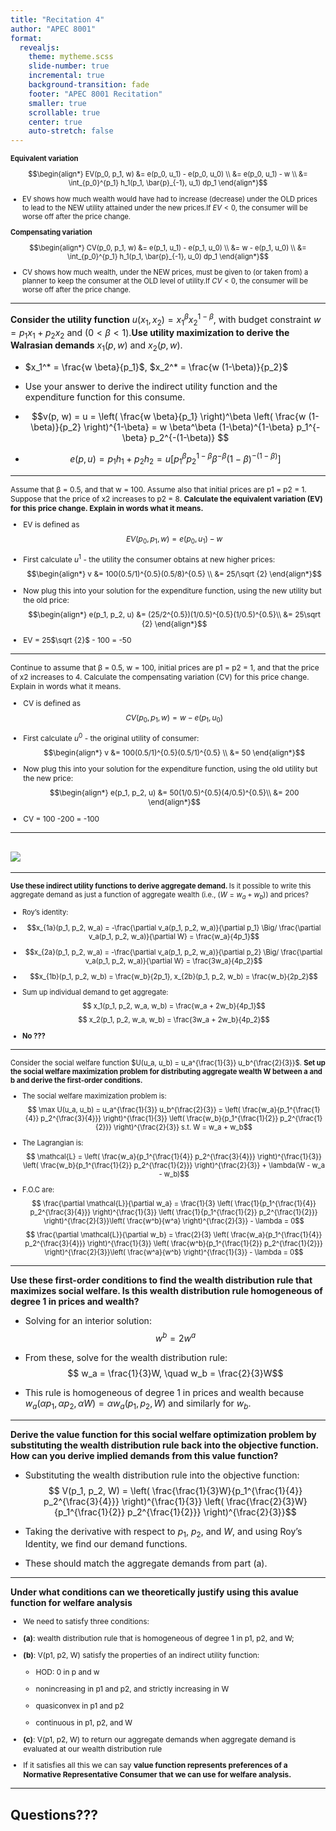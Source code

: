 ```yaml
---
title: "Recitation 4"
author: "APEC 8001"
format: 
  revealjs:
    theme: mytheme.scss 
    slide-number: true
    incremental: true
    background-transition: fade
    footer: "APEC 8001 Recitation"
    smaller: true
    scrollable: true
    center: true
    auto-stretch: false
---
```

::: {style="font-size: 80%;"}
**Equivalent variation**

 $$\begin{align*}
    EV(p_0, p_1, w) &= e(p_0, u_1) - e(p_0, u_0) \\
    &= e(p_0, u_1) - w \\
    &= \int_{p_0}^{p_1} h_1(p_1, \bar{p}_{-1}, u_1) dp_1
\end{align*}$$

- EV shows how much wealth would have had to increase (decrease) under the OLD prices to lead to the NEW utility attained under the new prices.If $EV < 0$, the consumer will be worse off after the price change.

**Compensating variation** 

$$\begin{align*}
    CV(p_0, p_1, w) &= e(p_1, u_1) - e(p_1, u_0) \\
    &= w - e(p_1, u_0) \\
    &= \int_{p_0}^{p_1} h_1(p_1, \bar{p}_{-1}, u_0) dp_1
\end{align*}$$

- CV shows how much wealth, under the NEW prices, must be given to (or taken from) a planner to keep the consumer at the OLD level of utility.If $CV < 0$, the consumer will be worse off after the price change.
:::
::: footer
:::
------------------

**Consider the utility function** $u(x_1, x_2) = x_1^\beta x_2^{1-\beta}$, with budget constraint $w = p_1 x_1 + p_2 x_2$ and ($0 < \beta < 1$).**Use utility maximization to derive the Walrasian demands** $x_1(p, w)$ and $x_2(p, w)$.

- $x_1^* = \frac{w \beta}{p_1}$, $x_2^* = \frac{w (1-\beta)}{p_2}$

- Use your answer  to derive the indirect utility function and the expenditure
function for this consume.

- $$v(p, w) = u = \left( \frac{w \beta}{p_1} \right)^\beta \left( \frac{w (1-\beta)}{p_2} \right)^{1-\beta} = w \beta^\beta (1-\beta)^{1-\beta} p_1^{-\beta} p_2^{-(1-\beta)} $$

- $$e(p, u) = p_1 h_1 + p_2 h_2 = u \left[ p_1^\beta p_2^{1-\beta} \beta^{-\beta} (1-\beta)^{-(1-\beta)} \right] $$

-------------------

::: {style="font-size: 85%;"}
Assume that β = 0.5, and that w = 100. Assume also that initial prices are p1 = p2 = 1.
Suppose that the price of x2 increases to p2 = 8. **Calculate the equivalent variation
(EV) for this price change. Explain in words what it means.**

- EV is defined as $$EV(p_0, p_1, w) = e(p_0, u_1) - w$$

- First calculate $u^1$ - the utility the consumer obtains at new higher prices:
    $$\begin{align*}
    v &= 100(0.5/1)^{0.5}(0.5/8)^{0.5} \\
    &= 25/\sqrt {2}
\end{align*}$$

 - Now plug this into your solution for the expenditure function, using the new utility but the old price:
    $$\begin{align*}
    e(p_1, p_2, u) &= (25/2^{0.5})(1/0.5)^{0.5}(1/0.5)^{0.5}\\
    &= 25\sqrt {2}
\end{align*}$$

- EV = 25$\sqrt {2}$ - 100 = -50 

:::

-------------------

::: {style="font-size: 85%;"}
Continue to assume that β = 0.5, w = 100, initial prices are p1 = p2 = 1, and that the
price of x2 increases to 4. Calculate the compensating variation (CV) for this price
change. Explain in words what it means.

- CV is defined as $$CV(p_0, p_1, w) =  w - e(p_1, u_0)$$

- First calculate $u^0$ - the original utility of consumer:
    $$\begin{align*}
    v &= 100(0.5/1)^{0.5}(0.5/1)^{0.5} \\
    &= 50
\end{align*}$$

-  Now plug this into your solution for the expenditure function, using the old utility but the new price:
    $$\begin{align*}
    e(p_1, p_2, u) &= 50(1/0.5)^{0.5}(4/0.5)^{0.5}\\
    &= 200
\end{align*}$$

- CV = 100 -200 = -100


:::

---------------------

## ![](pic3.png){widtht=100%}

-----------------------

::: {style="font-size: 80%;"}
**Use these indirect utility functions to derive aggregate demand. **Is it possible to write this aggregate demand as just a function of aggregate wealth (i.e., $( W = w_a + w_b )$) and prices?

-   Roy's identity:

- $$x_{1a}(p_1, p_2, w_a) = -\frac{\partial v_a(p_1, p_2, w_a)}{\partial p_1} \Big/ \frac{\partial v_a(p_1, p_2, w_a)}{\partial W} = \frac{w_a}{4p_1}$$

- $$x_{2a}(p_1, p_2, w_a) = -\frac{\partial v_a(p_1, p_2, w_a)}{\partial p_2} \Big/ \frac{\partial v_a(p_1, p_2, w_a)}{\partial W} = \frac{3w_a}{4p_2}$$

- $$x_{1b}(p_1, p_2, w_b) = \frac{w_b}{2p_1}, x_{2b}(p_1, p_2, w_b) = \frac{w_b}{2p_2}$$

- Sum up individual demand to get aggregate:$$
    x_1(p_1, p_2, w_a, w_b) = \frac{w_a + 2w_b}{4p_1}$$
    $$
    x_2(p_1, p_2, w_a, w_b) = \frac{3w_a + 2w_b}{4p_2}$$
    
- **No ???**
:::
::: footer
:::

-------------------

::: {style="font-size: 80%;"}
Consider the social welfare function $U(u_a, u_b) = u_a^{\frac{1}{3}} u_b^{\frac{2}{3}}$. **Set up the social welfare maximization problem for distributing aggregate wealth W between a and b and derive the first-order conditions.**

- The social welfare maximization problem is:$$
    \max U(u_a, u_b) = u_a^{\frac{1}{3}} u_b^{\frac{2}{3}} = \left( \frac{w_a}{p_1^{\frac{1}{4}} p_2^{\frac{3}{4}}} \right)^{\frac{1}{3}} \left( \frac{w_b}{p_1^{\frac{1}{2}} p_2^{\frac{1}{2}}} \right)^{\frac{2}{3}} s.t. W = w_a + w_b$$

- The Lagrangian is:$$
    \mathcal{L} = \left( \frac{w_a}{p_1^{\frac{1}{4}} p_2^{\frac{3}{4}}} \right)^{\frac{1}{3}} \left( \frac{w_b}{p_1^{\frac{1}{2}} p_2^{\frac{1}{2}}} \right)^{\frac{2}{3}} + \lambda(W - w_a - w_b)$$

- F.O.C are:$$
    \frac{\partial \mathcal{L}}{\partial w_a} = \frac{1}{3} \left( \frac{1}{p_1^{\frac{1}{4}} p_2^{\frac{3}{4}}} \right)^{\frac{1}{3}} \left( \frac{1}{p_1^{\frac{1}{2}} p_2^{\frac{1}{2}}} \right)^{\frac{2}{3}}\left( \frac{w^b}{w^a} \right)^{\frac{2}{3}} - \lambda = 0$$
   $$
   \frac{\partial \mathcal{L}}{\partial w_b} = \frac{2}{3} \left( \frac{w_a}{p_1^{\frac{1}{4}} p_2^{\frac{3}{4}}} \right)^{\frac{1}{3}} \left( \frac{w^b}{p_1^{\frac{1}{2}} p_2^{\frac{1}{2}}} \right)^{\frac{2}{3}}\left( \frac{w^a}{w^b} \right)^{\frac{1}{3}} - \lambda = 0$$
:::
::: footer
:::

-------------------

**Use these first-order conditions to find the wealth distribution rule that maximizes social welfare. Is this wealth distribution rule homogeneous of degree 1 in prices and wealth?**

- Solving for an interior solution:$$
    w^b = 2w^a$$

- From these, solve for the wealth distribution rule:$$
    w_a = \frac{1}{3}W, \quad w_b = \frac{2}{3}W$$
    
 - This rule is homogeneous of degree 1 in prices and wealth because $w_a(\alpha p_1, \alpha p_2, \alpha W) = \alpha w_a(p_1, p_2, W)$  and similarly for $w_b$.

--------------

**Derive the value function for this social welfare optimization problem by substituting the wealth distribution rule back into the objective function. How can you derive implied demands from this value function? **

- Substituting the wealth distribution rule into the objective function:$$
    V(p_1, p_2, W) = \left( \frac{\frac{1}{3}W}{p_1^{\frac{1}{4}} p_2^{\frac{3}{4}}} \right)^{\frac{1}{3}} \left( \frac{\frac{2}{3}W}{p_1^{\frac{1}{2}} p_2^{\frac{1}{2}}} \right)^{\frac{2}{3}}$$
    
 - Taking the derivative with respect to $p_1$, $p_2$, and $W$, and using Roy’s Identity, we find our demand functions. 
 
- These should match the aggregate demands from part (a).

--------------

**Under what conditions can we theoretically justify using this avalue function for welfare analysis**

::: {style="font-size: 85%;"}
- We need to satisfy three conditions:

- **(a)**: wealth distribution rule that is homogeneous of degree 1 in p1, p2, and W;

- **(b)**: V(p1, p2, W) satisfy the properties of an indirect utility function:

    - HOD: 0 in p and w
    
    - nonincreasing in p1 and p2, and strictly increasing in W
    
    - quasiconvex in p1 and p2
    
    - continuous in p1, p2, and W
    
- **(c)**: V(p1, p2, W) to return our aggregate demands when aggregate demand is evaluated at our wealth distribution rule
    
- If it satisfies all this we can say **value function represents preferences of a Normative Representative Consumer that we can use for welfare analysis.**
:::
::: footer
:::

------------------

## Questions???